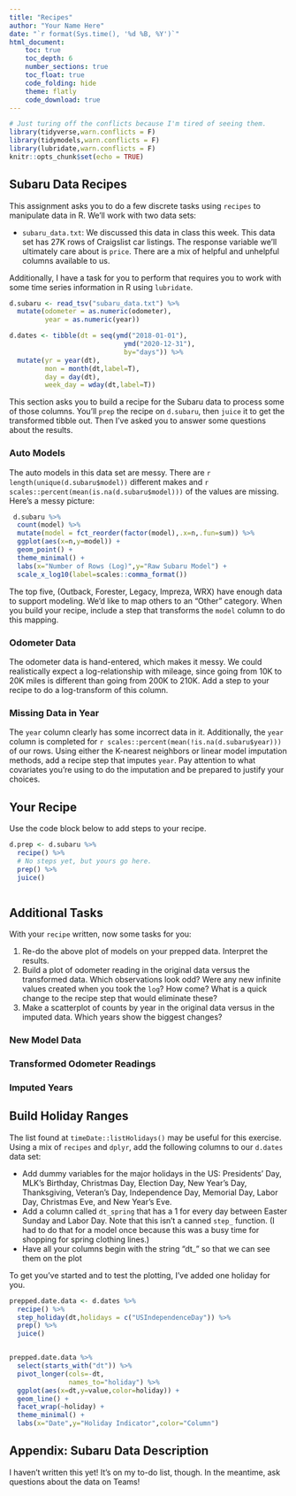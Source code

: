 ```yaml
---
title: "Recipes"
author: "Your Name Here"
date: "`r format(Sys.time(), '%d %B, %Y')`"
html_document:
    toc: true
    toc_depth: 6
    number_sections: true
    toc_float: true
    code_folding: hide
    theme: flatly
    code_download: true
---
```


```r
# Just turing off the conflicts because I'm tired of seeing them.
library(tidyverse,warn.conflicts = F)
library(tidymodels,warn.conflicts = F)
library(lubridate,warn.conflicts = F)
knitr::opts_chunk$set(echo = TRUE)
```


## Subaru Data Recipes

This assignment asks you to do a few discrete tasks using `recipes` to 
manipulate data in R. We'll work with two data sets: 

* `subaru_data.txt`: We discussed this data in class this week. This data set has
27K rows of Craigslist car listings. The response variable we'll ultimately care
about is `price`. There are a mix of helpful and unhelpful columns available 
to us. 

Additionally, I have a task for you to perform that requires you to work 
with some time series information in R using `lubridate`. 

```r
d.subaru <- read_tsv("subaru_data.txt") %>% 
  mutate(odometer = as.numeric(odometer),
         year = as.numeric(year))

d.dates <- tibble(dt = seq(ymd("2018-01-01"),
                             ymd("2020-12-31"),
                             by="days")) %>% 
  mutate(yr = year(dt),
         mon = month(dt,label=T),
         day = day(dt),
         week_day = wday(dt,label=T))


```

This section asks you to build a recipe for the Subaru data to process 
some of those columns. You'll `prep` the recipe on `d.subaru`, then
`juice` it to get the transformed tibble out. Then I've asked you to answer 
some questions about the results. 

### Auto Models

The auto models in this data set are messy. There are 
`r length(unique(d.subaru$model))` different makes and 
`r scales::percent(mean(is.na(d.subaru$model)))` of the values 
are missing. Here's a messy picture: 

```r
 d.subaru %>% 
  count(model) %>% 
  mutate(model = fct_reorder(factor(model),.x=n,.fun=sum)) %>% 
  ggplot(aes(x=n,y=model)) + 
  geom_point() + 
  theme_minimal() + 
  labs(x="Number of Rows (Log)",y="Raw Subaru Model") + 
  scale_x_log10(label=scales::comma_format())

```

The top five, (Outback, Forester, Legacy, Impreza, WRX) have enough data to
support modeling. We'd like to map others to an "Other" category. When you build
your recipe, include a step that transforms the `model` column to do this mapping.

### Odometer Data

The odometer data is hand-entered, which makes it messy. We could realistically
expect a log-relationship with mileage, since going from 10K to 20K miles is 
different than going from 200K to 210K. Add a step to your recipe to do 
a log-transform of this column. 

### Missing Data in Year

The `year` column clearly has some incorrect data in it. Additionally, 
the `year` column is completed for `r scales::percent(mean(!is.na(d.subaru$year)))`
of our rows. Using either the K-nearest neighbors or linear model imputation 
methods, add a recipe step that imputes `year`. Pay attention to what covariates
you're using to do the imputation and be prepared to justify your choices. 

## Your Recipe

Use the code block below to add steps to your recipe. 

```r
d.prep <- d.subaru %>% 
  recipe() %>% 
  # No steps yet, but yours go here. 
  prep() %>% 
  juice()



```

## Additional Tasks

With your `recipe` written, now some tasks for you: 

1. Re-do the above plot of models on your prepped data. Interpret the results. 
1. Build a plot of odometer reading in the original data versus the transformed
data. Which observations look odd? Were any new infinite values created when you 
took the `log`? How come? What is a quick change to the recipe step that would 
eliminate these? 
1. Make a scatterplot of counts by year in the original data versus in the 
imputed data. Which years show the biggest changes? 

### New Model Data

<!-- Your work here. --> 


### Transformed Odometer Readings

<!-- Your work here. --> 

### Imputed Years


<!-- Your work here. --> 

## Build Holiday Ranges

The list found at `timeDate::listHolidays()` may be useful for this exercise. 
Using a mix of `recipes` and `dplyr`, add the following columns to our `d.dates`
data set: 

* Add dummy variables for the major holidays in the US: Presidents' Day, 
  MLK's Birthday, Christmas Day, Election Day, New Year's Day, Thanksgiving, 
  Veteran's Day, Independence Day, Memorial Day, Labor Day, Christmas Eve, and
  New Year's Eve. 
* Add a column called `dt_spring` that has a 1 for every day between 
  Easter Sunday and Labor Day. Note that this isn't a canned `step_` function.
  (I had to do that for a model once because this was a busy time for shopping
  for spring clothing lines.)
* Have all your columns begin with the string "dt_" so that we can see them on the 
  plot
  
To get you've started and to test the plotting, I've added one holiday for you. 

```r
prepped.date.data <- d.dates %>% 
  recipe() %>% 
  step_holiday(dt,holidays = c("USIndependenceDay")) %>% 
  prep() %>% 
  juice()


prepped.date.data %>% 
  select(starts_with("dt")) %>% 
  pivot_longer(cols=-dt,
               names_to="holiday") %>% 
  ggplot(aes(x=dt,y=value,color=holiday)) + 
  geom_line() + 
  facet_wrap(~holiday) + 
  theme_minimal() + 
  labs(x="Date",y="Holiday Indicator",color="Column")


```


## Appendix: Subaru Data Description

I haven't written this yet! It's on my to-do list, though. In the meantime,
ask questions about the data on Teams!



